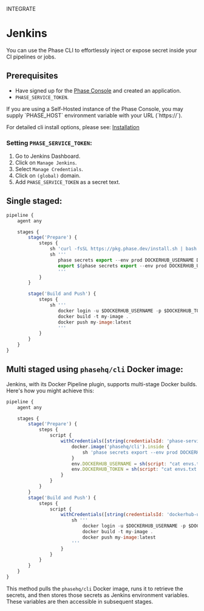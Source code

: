

<Tag variant="small">INTEGRATE</Tag>

# Jenkins

You can use the Phase CLI to effortlessly inject or expose secret inside your CI pipelines or jobs.

## Prerequisites

- Have signed up for the [Phase Console](https://console.phase.dev) and created an application.
- `PHASE_SERVICE_TOKEN`.

<Note>
  If you are using a Self-Hosted instance of the Phase Console, you may supply
  `PHASE_HOST` environment variable with your URL (`https://<HOST>`).
</Note>

For detailed cli install options, please see: [Installation](/cli/install)

### Setting `PHASE_SERVICE_TOKEN`:

1. Go to Jenkins Dashboard.
2. Click on `Manage Jenkins`.
3. Select `Manage Credentials`.
4. Click on `(global)` domain.
5. Add `PHASE_SERVICE_TOKEN` as a secret text.

## Single staged:

```js
pipeline {
    agent any

    stages {
        stage('Prepare') {
            steps {
                sh 'curl -fsSL https://pkg.phase.dev/install.sh | bash'
                sh '''
                   phase secrets export --env prod DOCKERHUB_USERNAME DOCKERHUB_TOKEN
                   export $(phase secrets export --env prod DOCKERHUB_USERNAME DOCKERHUB_TOKEN | xargs)
                   '''
            }
        }

        stage('Build and Push') {
            steps {
                sh '''
                   docker login -u $DOCKERHUB_USERNAME -p $DOCKERHUB_TOKEN
                   docker build -t my-image .
                   docker push my-image:latest
                   '''
            }
        }
    }
}
```

## Multi staged using `phasehq/cli` Docker image:

Jenkins, with its Docker Pipeline plugin, supports multi-stage Docker builds. Here's how you might achieve this:

```js
pipeline {
    agent any

    stages {
        stage('Prepare') {
            steps {
                script {
                    withCredentials([string(credentialsId: 'phase-service-token', variable: 'PHASE_SERVICE_TOKEN')]) {
                        docker.image('phasehq/cli').inside {
                            sh 'phase secrets export --env prod DOCKERHUB_USERNAME DOCKERHUB_TOKEN > envs.txt'
                        }
                        env.DOCKERHUB_USERNAME = sh(script: "cat envs.txt | grep DOCKERHUB_USERNAME | cut -d '=' -f2", returnStdout: true).trim()
                        env.DOCKERHUB_TOKEN = sh(script: "cat envs.txt | grep DOCKERHUB_TOKEN | cut -d '=' -f2", returnStdout: true).trim()
                    }
                }
            }
        }
        stage('Build and Push') {
            steps {
                script {
                    withCredentials([string(credentialsId: 'dockerhub-username', variable: 'DOCKERHUB_USERNAME'), string(credentialsId: 'dockerhub-token', variable: 'DOCKERHUB_TOKEN')]) {
                        sh '''
                            docker login -u $DOCKERHUB_USERNAME -p $DOCKERHUB_TOKEN
                            docker build -t my-image .
                            docker push my-image:latest
                        '''
                    }
                }
            }
        }
    }
}
```

This method pulls the `phasehq/cli` Docker image, runs it to retrieve the secrets, and then stores those secrets as Jenkins environment variables. These variables are then accessible in subsequent stages.
